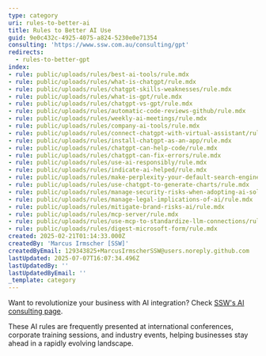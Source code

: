```yaml
---
type: category
uri: rules-to-better-ai
title: Rules to Better AI Use
guid: 9e0c432c-4925-4075-a824-5230e0e71354
consulting: 'https://www.ssw.com.au/consulting/gpt'
redirects:
  - rules-to-better-gpt
index:
- rule: public/uploads/rules/best-ai-tools/rule.mdx
- rule: public/uploads/rules/what-is-chatgpt/rule.mdx
- rule: public/uploads/rules/chatgpt-skills-weaknesses/rule.mdx
- rule: public/uploads/rules/what-is-gpt/rule.mdx
- rule: public/uploads/rules/chatgpt-vs-gpt/rule.mdx
- rule: public/uploads/rules/automatic-code-reviews-github/rule.mdx
- rule: public/uploads/rules/weekly-ai-meetings/rule.mdx
- rule: public/uploads/rules/company-ai-tools/rule.mdx
- rule: public/uploads/rules/connect-chatgpt-with-virtual-assistant/rule.mdx
- rule: public/uploads/rules/install-chatgpt-as-an-app/rule.mdx
- rule: public/uploads/rules/chatgpt-can-help-code/rule.mdx
- rule: public/uploads/rules/chatgpt-can-fix-errors/rule.mdx
- rule: public/uploads/rules/use-ai-responsibly/rule.mdx
- rule: public/uploads/rules/indicate-ai-helped/rule.mdx
- rule: public/uploads/rules/make-perplexity-your-default-search-engine/rule.mdx
- rule: public/uploads/rules/use-chatgpt-to-generate-charts/rule.mdx
- rule: public/uploads/rules/manage-security-risks-when-adopting-ai-solutions/rule.mdx
- rule: public/uploads/rules/manage-legal-implications-of-ai/rule.mdx
- rule: public/uploads/rules/mitigate-brand-risks-ai/rule.mdx
- rule: public/uploads/rules/mcp-server/rule.mdx
- rule: public/uploads/rules/use-mcp-to-standardize-llm-connections/rule.mdx
- rule: public/uploads/rules/digest-microsoft-form/rule.mdx
created: 2025-02-21T01:14:33.000Z
createdBy: 'Marcus Irmscher [SSW]'
createdByEmail: 129343825+MarcusIrmscherSSW@users.noreply.github.com
lastUpdated: 2025-07-07T16:07:34.496Z
lastUpdatedBy: ''
lastUpdatedByEmail: ''
_template: category
---
```


Want to revolutionize your business with AI integration? Check [SSW's AI consulting page](https://www.ssw.com.au/consulting/artificial-intelligence).

These AI rules are frequently presented at international conferences, corporate training sessions, and industry events, helping businesses stay ahead in a rapidly evolving landscape.
